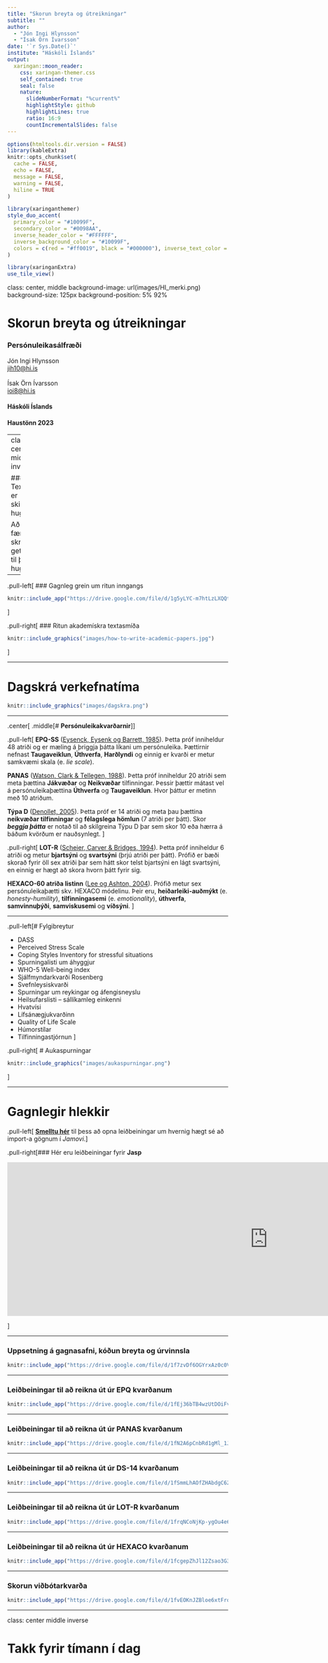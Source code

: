 ```yaml
---
title: "Skorun breyta og útreikningar"
subtitle: ""  
author: 
  - "Jón Ingi Hlynsson"
  - "Ísak Örn Ívarsson"
date: '`r Sys.Date()`'
institute: "Háskóli Íslands"
output:
  xaringan::moon_reader:
    css: xaringan-themer.css
    self_contained: true
    seal: false
    nature:
      slideNumberFormat: "%current%"
      highlightStyle: github
      highlightLines: true
      ratio: 16:9
      countIncrementalSlides: false
---
```


```r
options(htmltools.dir.version = FALSE)
library(kableExtra)
knitr::opts_chunk$set(
  cache = FALSE,
  echo = FALSE,
  message = FALSE, 
  warning = FALSE,
  hiline = TRUE
)
```

```r
library(xaringanthemer)
style_duo_accent(
  primary_color = "#10099F",
  secondary_color = "#0098AA",
  inverse_header_color = "#FFFFFF",
  inverse_background_color = "#10099F", 
  colors = c(red = "#ff0019", black = "#000000"), inverse_text_color = "#FFFFFF", text_font_url = 'https://fonts.googleapis.com/css2?family=Jost&display=swap',  
)

library(xaringanExtra)
use_tile_view()
```

class: center, middle
background-image: url(images/HI_merki.png)
background-size: 125px
background-position: 5% 92%

# Skorun breyta og útreikningar



### Persónuleikasálfræði


Jón Ingi Hlynsson  
[jih10@hi.is](mailto:jih10@hi.is)  
<br>
Ísak Örn Ívarsson  
[ioi8@hi.is](mailto:ioi8@hi.is)  

#### Háskóli Íslands 

#### Haustönn 2023  



---
class: center middle inverse

### Textasmíði er skipulögð hugsun


Að vera fær í að skrifa eflir getu okkar til þess að hugsa

---

.pull-left[
### Gagnleg grein um ritun inngangs
```r
knitr::include_app("https://drive.google.com/file/d/1g5yLYC-m7htLzLXQQt7k3suBTOUlqbHj/preview", height = 450)
```
]

.pull-right[
### Ritun akademískra textasmíða 
```r
knitr::include_graphics("images/how-to-write-academic-papers.jpg")
```
]

---

# Dagskrá verkefnatíma

```r
knitr::include_graphics("images/dagskra.png")
```


---

.center[
.middle[# **Persónuleikakvarðarnir**]
]

.pull-left[
**EPQ-SS** ([Eysenck, Eysenk og Barrett, 1985](https://www.sciencedirect.com/science/article/abs/pii/0191886985900261)). Þetta próf inniheldur 48 atriði og er mæling á þriggja þátta líkani um persónuleika. Þættirnir nefnast **Taugaveiklun**, **Úthverfa**, **Harðlyndi** og einnig er kvarði er metur samkvæmi skala (e. *lie scale*). 

**PANAS** ([Watson, Clark & Tellegen, 1988](https://sci-hub.wf/10.1037/0022-3514.54.6.1063)). Þetta próf inniheldur 20 atriði sem meta þættina **Jákvæðar** og **Neikvæðar** tilfinningar. Þessir þættir mátast vel á persónuleikaþættina **Úthverfa** og **Taugaveiklun**. Hvor þáttur er metinn með 10 atriðum. 

**Týpa D** ([Denollet, 2005](https://journals.lww.com/psychosomaticmedicine/Fulltext/2005/01000/DS14__Standard_Assessment_of_Negative_Affectivity,.13.aspx?casa_token=OiWbMw1e9Y0AAAAA:h-ROJOqjkFTtUpURzXfCN6MriOhRnV6IudoQsU3nEAcdhsvsQibq9-_rXOd5L-sf-EjkCirW4TxBIjOwUqUjOpzZ)). Þetta próf er 14 atriði og meta þau þættina **neikvæðar tilfinningar** og **félagslega hömlun** (7 atriði per þátt). Skor ***beggja þátta*** er notað til að skilgreina Týpu D þar sem skor 10 eða hærra á báðum kvörðum er nauðsynlegt. 
]

.pull-right[
**LOT-R** ([Scheier, Carver & Bridges, 1994](https://sci-hub.wf/10.1037/0022-3514.67.6.1063)). Þetta próf inniheldur 6 atriði og metur **bjartsýni** og **svartsýni** (þrjú atriði per þátt). Prófið er bæði skorað fyrir öll sex atriði þar sem hátt skor telst bjartsýni en lágt svartsýni, en einnig er hægt að skora hvorn þátt fyrir sig.  

**HEXACO-60 atriða listinn** ([Lee og Ashton, 2004](https://www.tandfonline.com/doi/epdf/10.1207/s15327906mbr3902_8?needAccess=true)). Prófið metur sex persónuleikaþætti skv. HEXACO módelinu. Þeir eru, **heiðarleiki-auðmýkt** (e. *honesty-humility*), **tilfinningasemi** (e. *emotionality*), **úthverfa**, **samvinnuþýði**, **samviskusemi** og **víðsýni**.
]


---

.pull-left[# Fylgibreytur

- DASS
- Perceived Stress Scale
- Coping Styles Inventory for stressful situations
- Spurningalisti um áhyggjur
- WHO-5 Well-being index
- Sjálfmyndarkvarði Rosenberg
- Svefnleysiskvarði
- Spurningar um reykingar og áfengisneyslu
- Heilsufarslisti – sállíkamleg einkenni
- Hvatvísi
- Lífsánægjukvarðinn
- Quality of Life Scale
- Húmorstílar
- Tilfinningastjórnun
]

.pull-right[
# Aukaspurningar

```r
knitr::include_graphics("images/aukaspurningar.png")
```


]


---

# Gagnlegir hlekkir

.pull-left[
[**Smelltu hér**](https://www.statsmadeasy.com/tutorial-1-working-with-quantitative-data/jamovi-importing-exporting-saving-data) til þess að opna leiðbeiningar um hvernig hægt sé að import-a gögnum í *Jamovi*.]

.pull-right[### Hér eru leiðbeiningar fyrir **Jasp**

<iframe width="1188" height="350" src="https://www.youtube.com/embed/M0N-v6W-7P4" title="JASP 0.10 Tutorial: Import .SAV Files (Episode 5)" frameborder="0" allow="accelerometer; autoplay; clipboard-write; encrypted-media; gyroscope; picture-in-picture; web-share" allowfullscreen></iframe>
]


---

### Uppsetning á gagnasafni, kóðun breyta og úrvinnsla

```r
knitr::include_app("https://drive.google.com/file/d/1f7zvDf6OGYrxAz0c0VsvGmF_sO6K0v3G/preview", height = 500)
```


---

### Leiðbeiningar til að reikna út úr EPQ kvarðanum

```r
knitr::include_app("https://drive.google.com/file/d/1fEj36bTB4wzUtDOiFv92QoMv_eK3YyPQ/preview", height = 500)
```

---


### Leiðbeiningar til að reikna út úr PANAS kvarðanum

```r
knitr::include_app("https://drive.google.com/file/d/1fN2A6pCnbRd1gMl_1JH8UqxWGsq8tzub/preview", height = 500)
```

---


### Leiðbeiningar til að reikna út úr DS-14 kvarðanum

```r
knitr::include_app("https://drive.google.com/file/d/1fSmmLhAOfZHAbdgC62bj7gk6s6ZtAmsv/preview", height = 500)
```

---

### Leiðbeiningar til að reikna út úr LOT-R kvarðanum

```r
knitr::include_app("https://drive.google.com/file/d/1frqNCoNjKp-ygOu4e6p7XPgnE-cEO-uH/preview", height = 500)
```

---

### Leiðbeiningar til að reikna út úr HEXACO kvarðanum

```r
knitr::include_app("https://drive.google.com/file/d/1fcgepZhJl12Zsao3G3q8OBKumOi4SK2z/preview", height = 500)
```

---


### Skorun viðbótarkvarða

```r
knitr::include_app("https://drive.google.com/file/d/1fvEOKnJZBloe6xtFrq1RQvlJVfql4Why/preview", height = 500)
```


---
class: center middle inverse


# Takk fyrir tímann í dag




